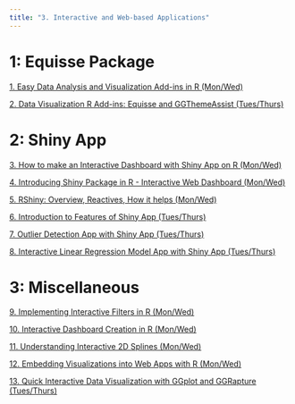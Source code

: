 ```yaml
---
title: "3. Interactive and Web-based Applications"
---
```

#   1: Equisse Package
[1. Easy Data Analysis and Visualization Add-ins in R (Mon/Wed)](https://www.youtube.com/watch?v=gIPY_5m-vRk)

[2. Data Visualization R Add-ins: Equisse and GGThemeAssist  (Tues/Thurs)](https://youtu.be/CpGb063CeWY)


#   2: Shiny App
[3. How to make an Interactive Dashboard with Shiny App on R (Mon/Wed)](https://youtu.be/UG6QibAflRs)

[4. Introducing Shiny Package in R - Interactive Web Dashboard (Mon/Wed)](https://www.youtube.com/watch?v=FIr5wMAn2ow)

[5. RShiny: Overview, Reactives, How it helps (Mon/Wed)](https://youtu.be/8Z1me5ebCUw)

[6. Introduction to Features of Shiny App (Tues/Thurs)](https://youtu.be/eCsZs-pqy3M)

[7. Outlier Detection App with Shiny App (Tues/Thurs)](https://youtu.be/cmJrHpFYh1U)

[8. Interactive Linear Regression Model App with Shiny App (Tues/Thurs)](https://youtu.be/eMwM3gXQ5Xg)


#   3: Miscellaneous
[9. Implementing Interactive Filters in R (Mon/Wed)](https://www.loom.com/share/0ba371f62d884042bdf1288d1fca926e)

[10. Interactive Dashboard Creation in R (Mon/Wed)](https://youtu.be/szwG8L-Eyc4)

[11. Understanding Interactive 2D Splines (Mon/Wed)](https://youtu.be/Nm2oT09uSA0)

[12. Embedding Visualizations into Web Apps with R (Mon/Wed)](https://www.youtube.com/watch?v=8j3ttwrtASE)

[13. Quick Interactive Data Visualization with GGplot and GGRapture (Tues/Thurs)](https://www.youtube.com/watch?v=Lod_XBetQ5g)


